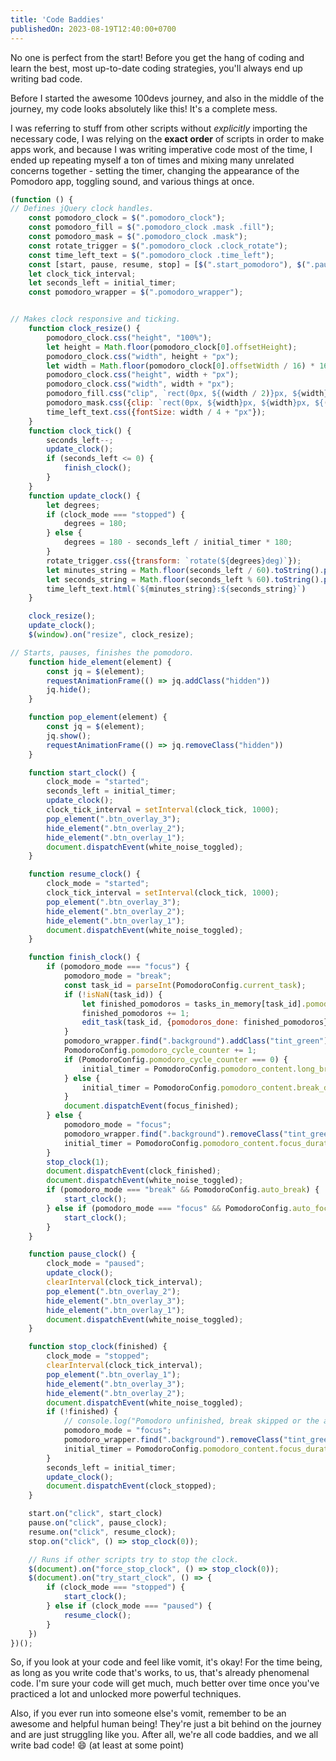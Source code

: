 ```yaml
---
title: 'Code Baddies'
publishedOn: 2023-08-19T12:40:00+0700
---
```


No one is perfect from the start! Before you get the hang of coding and learn the best, most up-to-date coding strategies,
you'll always end up writing bad code.

Before I started the awesome 100devs journey, and also in the middle of the journey, my code looks absolutely like this!
It's a complete mess.

I was referring to stuff from other scripts without *explicitly* importing the necessary code, I was
relying on the **exact order** of scripts in order to make apps work, and because I was writing imperative code most of
the time, I ended up repeating myself a ton of times and mixing many unrelated concerns together - setting the timer,
changing the appearance of the Pomodoro app, toggling sound, and various things at once.

```js
(function () {
// Defines jQuery clock handles.
    const pomodoro_clock = $(".pomodoro_clock");
    const pomodoro_fill = $(".pomodoro_clock .mask .fill");
    const pomodoro_mask = $(".pomodoro_clock .mask");
    const rotate_trigger = $(".pomodoro_clock .clock_rotate");
    const time_left_text = $(".pomodoro_clock .time_left");
    const [start, pause, resume, stop] = [$(".start_pomodoro"), $(".pause_pomodoro"), $(".resume_pomodoro"), $(".stop_pomodoro")];
    let clock_tick_interval;
    let seconds_left = initial_timer;
    const pomodoro_wrapper = $(".pomodoro_wrapper");


// Makes clock responsive and ticking.
    function clock_resize() {
        pomodoro_clock.css("height", "100%");
        let height = Math.floor(pomodoro_clock[0].offsetHeight);
        pomodoro_clock.css("width", height + "px");
        let width = Math.floor(pomodoro_clock[0].offsetWidth / 16) * 16;
        pomodoro_clock.css("height", width + "px");
        pomodoro_clock.css("width", width + "px");
        pomodoro_fill.css("clip", `rect(0px, ${(width / 2)}px, ${width}px, 0px)`);
        pomodoro_mask.css({clip: `rect(0px, ${width}px, ${width}px, ${(width / 2)}px)`});
        time_left_text.css({fontSize: width / 4 + "px"});
    }
    function clock_tick() {
        seconds_left--;
        update_clock();
        if (seconds_left <= 0) {
            finish_clock();
        }
    }
    function update_clock() {
        let degrees;
        if (clock_mode === "stopped") {
            degrees = 180;
        } else {
            degrees = 180 - seconds_left / initial_timer * 180;
        }
        rotate_trigger.css({transform: `rotate(${degrees}deg)`});
        let minutes_string = Math.floor(seconds_left / 60).toString().padStart(2, "0");
        let seconds_string = Math.floor(seconds_left % 60).toString().padStart(2, "0");
        time_left_text.html(`${minutes_string}:${seconds_string}`)
    }

    clock_resize();
    update_clock();
    $(window).on("resize", clock_resize);

// Starts, pauses, finishes the pomodoro.
    function hide_element(element) {
        const jq = $(element);
        requestAnimationFrame(() => jq.addClass("hidden"))
        jq.hide();
    }

    function pop_element(element) {
        const jq = $(element);
        jq.show();
        requestAnimationFrame(() => jq.removeClass("hidden"))
    }

    function start_clock() {
        clock_mode = "started";
        seconds_left = initial_timer;
        update_clock();
        clock_tick_interval = setInterval(clock_tick, 1000);
        pop_element(".btn_overlay_3");
        hide_element(".btn_overlay_2");
        hide_element(".btn_overlay_1");
        document.dispatchEvent(white_noise_toggled);
    }

    function resume_clock() {
        clock_mode = "started";
        clock_tick_interval = setInterval(clock_tick, 1000);
        pop_element(".btn_overlay_3");
        hide_element(".btn_overlay_2");
        hide_element(".btn_overlay_1");
        document.dispatchEvent(white_noise_toggled);
    }

    function finish_clock() {
        if (pomodoro_mode === "focus") {
            pomodoro_mode = "break";
            const task_id = parseInt(PomodoroConfig.current_task);
            if (!isNaN(task_id)) {
                let finished_pomodoros = tasks_in_memory[task_id].pomodoros_done;
                finished_pomodoros += 1;
                edit_task(task_id, {pomodoros_done: finished_pomodoros});
            }
            pomodoro_wrapper.find(".background").addClass("tint_green");
            PomodoroConfig.pomodoro_cycle_counter += 1;
            if (PomodoroConfig.pomodoro_cycle_counter === 0) {
                initial_timer = PomodoroConfig.pomodoro_content.long_break_duration;
            } else {
                initial_timer = PomodoroConfig.pomodoro_content.break_duration;
            }
            document.dispatchEvent(focus_finished);
        } else {
            pomodoro_mode = "focus";
            pomodoro_wrapper.find(".background").removeClass("tint_green");
            initial_timer = PomodoroConfig.pomodoro_content.focus_duration;
        }
        stop_clock(1);
        document.dispatchEvent(clock_finished);
        document.dispatchEvent(white_noise_toggled);
        if (pomodoro_mode === "break" && PomodoroConfig.auto_break) {
            start_clock();
        } else if (pomodoro_mode === "focus" && PomodoroConfig.auto_focus) {
            start_clock();
        }
    }

    function pause_clock() {
        clock_mode = "paused";
        update_clock();
        clearInterval(clock_tick_interval);
        pop_element(".btn_overlay_2");
        hide_element(".btn_overlay_3");
        hide_element(".btn_overlay_1");
        document.dispatchEvent(white_noise_toggled);
    }

    function stop_clock(finished) {
        clock_mode = "stopped";
        clearInterval(clock_tick_interval);
        pop_element(".btn_overlay_1");
        hide_element(".btn_overlay_3");
        hide_element(".btn_overlay_2");
        document.dispatchEvent(white_noise_toggled);
        if (!finished) {
            // console.log("Pomodoro unfinished, break skipped or the app is configuring.");
            pomodoro_mode = "focus";
            pomodoro_wrapper.find(".background").removeClass("tint_green");
            initial_timer = PomodoroConfig.pomodoro_content.focus_duration;
        }
        seconds_left = initial_timer;
        update_clock();
        document.dispatchEvent(clock_stopped);
    }

    start.on("click", start_clock)
    pause.on("click", pause_clock);
    resume.on("click", resume_clock);
    stop.on("click", () => stop_clock(0));

    // Runs if other scripts try to stop the clock.
    $(document).on("force_stop_clock", () => stop_clock(0));
    $(document).on("try_start_clock", () => {
        if (clock_mode === "stopped") {
            start_clock();
        } else if (clock_mode === "paused") {
            resume_clock();
        }
    })
})();
```

So, if you look at your code and feel like vomit, it's okay! For the time being, as long as you write code that's works,
to us, that's already phenomenal code. I'm sure your code will get much, much better over time once
you've practiced a lot and unlocked more powerful techniques.

Also, if you ever run into someone else's vomit, remember to be an awesome and helpful
human being! They're just a bit behind on the journey and are just struggling like you. After all,
we're all code baddies, and we all write bad code! 😄 (at least at some point)

